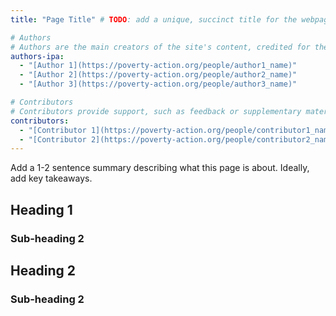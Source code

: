 ```yaml
---
title: "Page Title" # TODO: add a unique, succinct title for the webpage

# Authors
# Authors are the main creators of the site's content, credited for their work and responsible for its core development, including writing and editing.
authors-ipa:
  - "[Author 1](https://poverty-action.org/people/author1_name)"
  - "[Author 2](https://poverty-action.org/people/author2_name)"
  - "[Author 3](https://poverty-action.org/people/author3_name)"

# Contributors
# Contributors provide support, such as feedback or supplementary materials for the site. They can also be responsible for updating/maintaining the site.
contributors:
  - "[Contributor 1](https://poverty-action.org/people/contributor1_name)"
  - "[Contributor 2](https://poverty-action.org/people/contributor2_name)"
---
```


:::{.custom-summary-block}
Add a 1-2 sentence summary describing what this page is about. Ideally, add key takeaways.
:::


## Heading 1

### Sub-heading 2

## Heading 2

### Sub-heading 2
